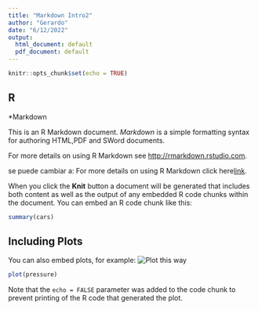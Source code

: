 ```yaml
---
title: "Markdown Intro2"
author: "Gerardo"
date: "6/12/2022"
output:
  html_document: default
  pdf_document: default
---
```


```r
knitr::opts_chunk$set(echo = TRUE)
```

## R 
*Markdown

This is an R Markdown document. *Markdown* is a simple formatting syntax for authoring HTML,PDF and SWord documents. 

For more details on using R Markdown see <http://rmarkdown.rstudio.com>.

se puede cambiar a:
For more details on using R Markdown click here[link](http://rmarkdown.rstudio.com).

When you click the **Knit** button a document will be generated that includes both content as well as the output of any embedded R code chunks within the document. You can embed an R code chunk like this:

```r
summary(cars)
```

## Including Plots

You can also embed plots, for example:
![Plot this way](https://pixabay.com/images/search/nature/)


```r
plot(pressure)
```

Note that the `echo = FALSE` parameter was added to the code chunk to prevent printing of the R code that generated the plot.
